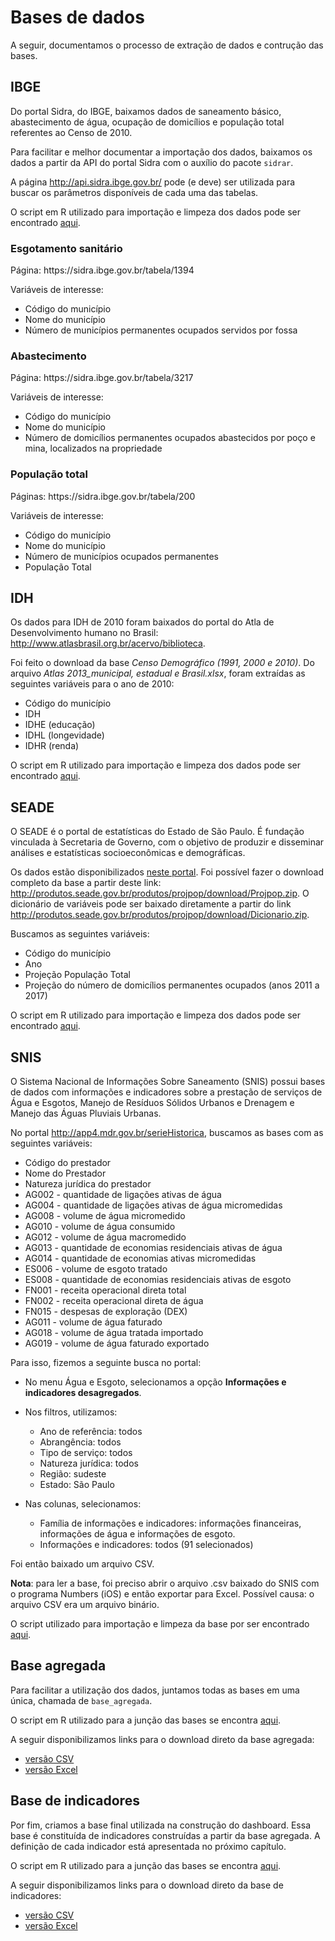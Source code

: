# Bases de dados

A seguir, documentamos o processo de extração de dados e contrução das bases.

## IBGE

Do portal Sidra, do IBGE, baixamos dados de saneamento básico, abastecimento de água, ocupação de domicílios e população total referentes ao Censo de 2010.

Para facilitar e melhor documentar a importação dos dados, baixamos os dados a partir da API do portal Sidra com o auxílio do pacote `sidrar`.

A página [http://api.sidra.ibge.gov.br/](http://api.sidra.ibge.gov.br/) pode (e deve) ser utilizada para buscar os parâmetros disponíveis de cada uma das tabelas.

O script em R utilizado para importação e limpeza dos dados pode ser encontrado [aqui](https://github.com/openvironment/ods6/blob/main/data-raw/ibge.R).

### Esgotamento sanitário

Página: https://sidra.ibge.gov.br/tabela/1394

Variáveis de interesse:

- Código do município 
- Nome do município
- Número de municípios permanentes ocupados servidos por fossa


### Abastecimento

Página: https://sidra.ibge.gov.br/tabela/3217

Variáveis de interesse:

- Código do município 
- Nome do município
- Número de domicílios permanentes ocupados abastecidos por poço e mina, localizados na propriedade

### População total

Páginas: https://sidra.ibge.gov.br/tabela/200

Variáveis de interesse:

- Código do município 
- Nome do município
- Número de municípios ocupados permanentes
- População Total

## IDH

Os dados para IDH de 2010 foram baixados do portal do Atla de Desenvolvimento humano no Brasil: [http://www.atlasbrasil.org.br/acervo/biblioteca](http://www.atlasbrasil.org.br/acervo/biblioteca).

Foi feito o download da base *Censo Demográfico (1991, 2000 e 2010)*. Do arquivo *Atlas 2013_municipal, estadual e Brasil.xlsx*, foram extraídas as seguintes variáveis para o ano de 2010:

- Código do município
- IDH
- IDHE (educação)
- IDHL (longevidade)
- IDHR (renda)

O script em R utilizado para importação e limpeza dos dados pode ser encontrado [aqui](https://github.com/openvironment/ods6/blob/main/data-raw/idh.R).

## SEADE

O SEADE é o portal de estatísticas do Estado de São Paulo. É fundação vinculada à Secretaria de Governo, com o objetivo de produzir e disseminar análises e estatísticas socioeconômicas e demográficas.

Os dados estão disponibilizados [neste portal](http://produtos.seade.gov.br/produtos/projpop/index.php). Foi possível fazer o download completo da base a partir deste link: [http://produtos.seade.gov.br/produtos/projpop/download/Projpop.zip](http://produtos.seade.gov.br/produtos/projpop/download/Projpop.zip). O dicionário de variáveis pode ser baixado diretamente a partir do link [http://produtos.seade.gov.br/produtos/projpop/download/Dicionario.zip](http://produtos.seade.gov.br/produtos/projpop/download/Dicionario.zip).

Buscamos as seguintes variáveis:

- Código do município
- Ano
- Projeção População Total 
- Projeção do número de domicílios permanentes ocupados (anos 2011 a 2017)

O script em R utilizado para importação e limpeza dos dados pode ser encontrado [aqui](https://github.com/openvironment/ods6/blob/main/data-raw/seade.R).

## SNIS

O Sistema Nacional de Informações Sobre Saneamento (SNIS) possui bases de dados com informações e indicadores sobre a prestação de serviços de Água e Esgotos, Manejo de Resíduos Sólidos Urbanos e Drenagem e Manejo das Águas Pluviais Urbanas.

No portal [http://app4.mdr.gov.br/serieHistorica](http://app4.mdr.gov.br/serieHistorica), buscamos as bases com as seguintes variáveis:

- Código do prestador
- Nome do Prestador
- Natureza jurídica do prestador
- AG002  - quantidade de ligações ativas de água
- AG004 - quantidade de ligações ativas de água micromedidas
- AG008 - volume de água micromedido
- AG010 - volume de água consumido
- AG012 - volume de água macromedido
- AG013 - quantidade de economias residenciais ativas de água
- AG014 - quantidade de economias ativas micromedidas
- ES006 - volume de esgoto tratado
- ES008 - quantidade de economias residenciais ativas de esgoto
- FN001 - receita operacional direta total
- FN002 - receita operacional direta de água
- FN015 - despesas de exploração (DEX)
- AG011 - volume de água faturado
- AG018 - volume de água tratada importado
- AG019 - volume de água faturado exportado

Para isso, fizemos a seguinte busca no portal:

- No menu Água e Esgoto, selecionamos a opção **Informações e indicadores desagregados**. 

- Nos filtros, utilizamos:
    - Ano de referência: todos
    - Abrangência: todos
    - Tipo de serviço: todos
    - Natureza jurídica: todos
    - Região: sudeste
    - Estado: São Paulo
    
- Nas colunas, selecionamos:
    - Família de informações e indicadores: informações financeiras, informações de água e informações de esgoto.
    - Informações e indicadores: todos (91 selecionados)
    
Foi então baixado um arquivo CSV.

**Nota**: para ler a base, foi preciso abrir o arquivo .csv baixado do SNIS com o programa Numbers (iOS) e então exportar para Excel. Possível causa: o arquivo CSV era um arquivo binário.

O script utilizado para importação e limpeza da base por ser encontrado [aqui](https://github.com/openvironment/ods6/blob/main/data-raw/snis.R).

## Base agregada

Para facilitar a utilização dos dados, juntamos todas as bases em uma única, chamada de `base_agregada`.

O script em R utilizado para a junção das bases se encontra [aqui](https://github.com/openvironment/ods6/blob/main/data-raw/base_indicadores.R).

A seguir disponibilizamos links para o download direto da base agregada:

- [versão CSV](https://github.com/openvironment/ods6/raw/main/data-raw/base_agregada.csv)
- [versão Excel](https://github.com/openvironment/ods6/raw/main/data-raw/base_agregada.xlsx)


## Base de indicadores

Por fim, criamos a base final utilizada na construção do dashboard. Essa base é constituída de indicadores construídas a partir da base agregada. A definição de cada indicador está apresentada no próximo capítulo.

O script em R utilizado para a junção das bases se encontra [aqui](https://github.com/openvironment/ods6/blob/main/data-raw/base_indicadores.R).

A seguir disponibilizamos links para o download direto da base de indicadores:

- [versão CSV](https://github.com/openvironment/ods6/raw/main/data-raw/base_indicadores.csv)
- [versão Excel](https://github.com/openvironment/ods6/raw/main/data-raw/base_indicadores.xlsx)

